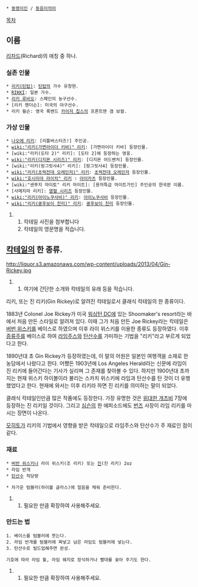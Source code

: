  * [[동명이인]] / [[동음이의어]]

[[목차]]
== 이름 ==
[[리차드]](Richard)의 애칭 중 하나.

=== 실존 인물 ===
 * [[리키(틴탑)]]: [[틴탑]]의 가수 유창현.
 * [[RIKKI]]: 일본 가수.
 * [[리키 루비오]]: 스페인의 농구선수.
 * [리키 헨더슨]: 미국의 야구선수.
 * 리키 윌슨: 영국 록밴드 [[카이저 칩스]]의 프론트맨 겸 보컬.
=== 가상 인물 ===
 * [[나오에 리키]]: [리틀버스터즈!] 주인공.
 * [[wiki:"리키(가면라이더 키바)" 리키]]: [가면라이더 키바] 등장인물.
 * [wiki:"리키(도타 2)" 리키]: [도타 2]에 등장하는 영웅.
 * [[wiki:"리키(디지몬 시리즈)" 리키]]: [디지몬 어드벤처] 등장인물.
 * [wiki:"리키(랑그릿사4)" 리키]: [랑그릿사4] 등장인물.
 * [[wiki:"리키(초력전대 오레인저)" 리키]]: [[초력전대 오레인저]] 등장인물.
 * [[wiki:"호시미야 라이치" 리키]] : [[아이카츠]] 등장인물.
 * [wiki:"센푸지 마이토" 리키 마이트]: [용자특급 마이트가인] 주인공의 한국판 이름.
 * [사메지마 리키]: [[열혈 시리즈]] 등장인물.
 * [[wiki:"리키(아이노쿠사비)" 리키]]: [[아이노쿠사비]] 등장인물.
 * [[wiki:"리키(쿵후보이 친미)" 리키]]: [[쿵후보이 친미]] 등장인물.

## 칵테일 사진을 첨부합니다
## 칵테일의 영문명을 적습니다.
== [[칵테일]]의 한 종류. ==
http://liquor.s3.amazonaws.com/wp-content/uploads/2013/04/Gin-Rickey.jpg
## 여기에 간단한 소개와 칵테일의 유래 등을 적습니다.

리키, 또는 진 리키(Gin Rickey)로 알려진 칵테일로서 클래식 칵테일의 한 종류이다.

1883년 Colonel Joe Rickey가 미국 [[워싱턴 DC]]에 있는 Shoomaker's resort라는 바에서 처음 만든 스타일로 알려져 있다. 이때 그가 처음 만든 Joe Rickey라는 칵테일은 [[버번 위스키]]를 베이스로 하였으며 이후 라이 위스키를 이용한 종류도 등장하였다. 이후 [[증류주]]를 베이스로 하여 [[라임]]주스와 [[탄산수]]를 가미하는 기법을 "리키"라고 부르게 되었다고 한다.

1890년대 초 Gin Rickey가 등장하였는데, 이 말의 어원은 일본인 여행객을 소재로 한 농담에서 나왔다고 한다. 어쨌든 1903년에 Los Angeles Herald라는 신문에 라임이 진 리키에 들어간다는 기사가 실리며 그 존재를 찾아볼 수 있다. 하지만 1900년대 초까지는 현재 위스키 하이볼이라 불리는 스카치 위스키에 라임과 탄산수를 탄 것이 더 유행했었다고 한다. 현재에 와서는 이후 리키라 하면 진 리키를 의미하는 말이 되었다. 

클래식 칵테일인만큼 많은 작품에도 등장한다. 가장 유명한 것은 [[위대한 개츠비]] 7장에 등장하는 진 리키일 것이다. 그리고 [[심슨]]의 한 에피소드에도 [[번즈]] 사장이 라임 리키를 마시는 장면이 나온다.

[[모히토]]가 리키의 기법에서 영향을 받은 칵테일으로 라임주스와 탄산수가 주 재료인 점이 같다.

=== 재료 ===
 * [[버번 위스키]]나 라이 위스키(조 리키) 또는 [[진(술)|진]](진 리키) 2oz
 * 라임 반개
 * [[탄산수]] 적당량

 * 차가운 텀블러(하이볼 글라스)에 얼음을 채워 준비한다. 

## 필요한 만큼 확장하여 사용해주세요.
=== 만드는 법 ===
 1. 베이스를 텀블러에 붓는다.
 2. 라임 반개를 텀블러에 짜넣고 남은 라임도 텀블러에 넣는다.
 3. 탄산수로 빌드업해주면 완성.

 기호에 따라 라임 휠, 라임 웨지로 장식하거나 빨대를 꽂아 주기도 한다.
## 필요한 만큼 확장하여 사용해주세요.
